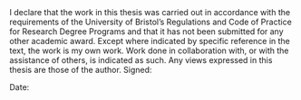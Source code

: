 


I declare that the work in this thesis was carried out in accordance with the requirements of the University of Bristol’s Regulations and Code of Practice for Research Degree Programs and that it has not been submitted for any other academic award. Except where indicated by specific reference in the text, the work is my own work. Work done in collaboration with, or with the assistance of others, is indicated as such. Any views expressed in this thesis are those of the author. \par

\vspace{10mm}

Signed: \par

\vspace{10mm}

Date: